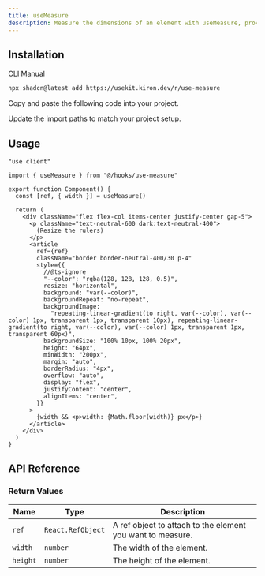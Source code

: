 ```yaml
---
title: useMeasure
description: Measure the dimensions of an element with useMeasure, providing options to track changes and observe the element.
---
```


<ComponentPreview name="use-measure-demo" />

## Installation

<Tabs defaultValue="cli">

<TabsList>
  <TabsTrigger value="cli">CLI</TabsTrigger>
  <TabsTrigger value="manual">Manual</TabsTrigger>
</TabsList>

<TabsContent value="cli">

```bash
npx shadcn@latest add https://usekit.kiron.dev/r/use-measure
```

</TabsContent>

<TabsContent value="manual">

<Steps>

<Step>Copy and paste the following code into your project.</Step>

<ComponentSource name="use-measure" />

<Step>Update the import paths to match your project setup.</Step>

</Steps>

</TabsContent>

</Tabs>

## Usage

```tsx {3, 6}
"use client"

import { useMeasure } from "@/hooks/use-measure"

export function Component() {
  const [ref, { width }] = useMeasure()

  return (
    <div className="flex flex-col items-center justify-center gap-5">
      <p className="text-neutral-600 dark:text-neutral-400">
        (Resize the rulers)
      </p>
      <article
        ref={ref}
        className="border border-neutral-400/30 p-4"
        style={{
          //@ts-ignore
          "--color": "rgba(128, 128, 128, 0.5)",
          resize: "horizontal",
          background: "var(--color)",
          backgroundRepeat: "no-repeat",
          backgroundImage:
            "repeating-linear-gradient(to right, var(--color), var(--color) 1px, transparent 1px, transparent 10px), repeating-linear-gradient(to right, var(--color), var(--color) 1px, transparent 1px, transparent 60px)",
          backgroundSize: "100% 10px, 100% 20px",
          height: "64px",
          minWidth: "200px",
          margin: "auto",
          borderRadius: "4px",
          overflow: "auto",
          display: "flex",
          justifyContent: "center",
          alignItems: "center",
        }}
      >
        {width && <p>width: {Math.floor(width)} px</p>}
      </article>
    </div>
  )
}
```

## API Reference

### Return Values

| Name     | Type              | Description                                                |
| -------- | ----------------- | ---------------------------------------------------------- |
| `ref`    | `React.RefObject` | A ref object to attach to the element you want to measure. |
| `width`  | `number`          | The width of the element.                                  |
| `height` | `number`          | The height of the element.                                 |
